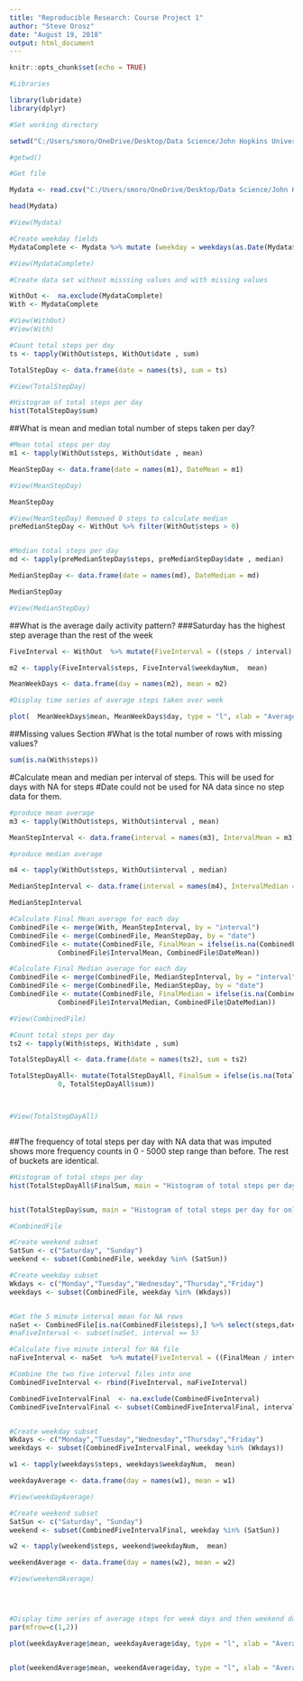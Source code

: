 ---
title: "Reproducible Research: Course Project 1"
author: "Steve Orosz"
date: "August 19, 2018"
output: html_document
---

```{r load data,  echo=TRUE}
knitr::opts_chunk$set(echo = TRUE)

#Libraries

library(lubridate)
library(dplyr)

#Set working directory

setwd("C:/Users/smoro/OneDrive/Desktop/Data Science/John Hopkins University/Reproducible Research/Project_One")

#getwd()

#Get file

Mydata <- read.csv("C:/Users/smoro/OneDrive/Desktop/Data Science/John Hopkins University/Reproducible Research/Project_One/activity.csv", header = TRUE)

head(Mydata)

#View(Mydata)

#Create weekday fields
MydataComplete <- Mydata %>% mutate (weekday = weekdays(as.Date(Mydata$date))) %>% mutate(weekdayNum = wday(Mydata$date))

#View(MydataComplete)

#Create data set without misssing values and with missing values

WithOut <-  na.exclude(MydataComplete)
With <- MydataComplete

#View(WithOut)
#View(With)


```


```{r Number of Steps per Day , echo=TRUE}

#Count total steps per day
ts <- tapply(WithOut$steps, WithOut$date , sum)

TotalStepDay <- data.frame(date = names(ts), sum = ts)

#View(TotalStepDay)


```

```{r Histogram of total steps per day , echo=TRUE}

#Histogram of total steps per day
hist(TotalStepDay$sum)

```

##What is mean and median total number of steps taken per day?
```{r Mean and median number of Steps per Day, echo=TRUE}

#Mean total steps per day
m1 <- tapply(WithOut$steps, WithOut$date , mean)

MeanStepDay <- data.frame(date = names(m1), DateMean = m1)

#View(MeanStepDay)

MeanStepDay

#View(MeanStepDay) Removed 0 steps to calculate median
preMedianStepDay <- WithOut %>% filter(WithOut$steps > 0)


#Median total steps per day
md <- tapply(preMedianStepDay$steps, preMedianStepDay$date , median)

MedianStepDay <- data.frame(date = names(md), DateMedian = md)

MedianStepDay

#View(MedianStepDay)

```
##What is the average daily activity pattern?
###Saturday has the highest step average than the rest of the week
```{r Average daily activity pattern, echo=TRUE}


FiveInterval <- WithOut  %>% mutate(FiveInterval = ((steps / interval) * 1.0) * 5)

m2 <- tapply(FiveInterval$steps, FiveInterval$weekdayNum,  mean)

MeanWeekDays <- data.frame(day = names(m2), mean = m2)

#Display time series of average steps taken over week

plot(  MeanWeekDays$mean, MeanWeekDays$day, type = "l", xlab = "Average Steps per Day", ylab = "Day of Week")


```
##Missing values Section
#What is the total number of rows with missing values?
```{r Missing Values, echo=TRUE}

sum(is.na(With$steps))

```
#Calculate mean and median per interval of steps. This will be used for days with NA for steps
#Date could not be used for NA data since no step data for them.

```{r Fill in missing Values with Mean, echo=TRUE}

#produce mean average
m3 <- tapply(WithOut$steps, WithOut$interval , mean)

MeanStepInterval <- data.frame(interval = names(m3), IntervalMean = m3)

#produce median average

m4 <- tapply(WithOut$steps, WithOut$interval , median) 

MedianStepInterval <- data.frame(interval = names(m4), IntervalMedian = m4)

MedianStepInterval

#Calculate Final Mean average for each day
CombinedFile <- merge(With, MeanStepInterval, by = "interval")
CombinedFile <- merge(CombinedFile, MeanStepDay, by = "date")
CombinedFile <- mutate(CombinedFile, FinalMean = ifelse(is.na(CombinedFile$DateMean), 
            CombinedFile$IntervalMean, CombinedFile$DateMean))

#Calculate Final Median average for each day
CombinedFile <- merge(CombinedFile, MedianStepInterval, by = "interval")
CombinedFile <- merge(CombinedFile, MedianStepDay, by = "date")
CombinedFile <- mutate(CombinedFile, FinalMedian = ifelse(is.na(CombinedFile$DateMedian), 
            CombinedFile$IntervalMedian, CombinedFile$DateMedian))

#View(CombinedFile)


```


```{r Number of Steps per Day for all data , echo=TRUE}

#Count total steps per day
ts2 <- tapply(With$steps, With$date , sum)

TotalStepDayAll <- data.frame(date = names(ts2), sum = ts2)

TotalStepDayAll<- mutate(TotalStepDayAll, FinalSum = ifelse(is.na(TotalStepDayAll$sum), 
            0, TotalStepDayAll$sum))



#View(TotalStepDayAll)



```
##The frequency of total steps per day with NA data that was imputed shows more frequency counts in 0 - 5000 step range than before. The rest of buckets are identical.

```{r Histogram of total steps per day for all data , echo=TRUE}

#Histogram of total steps per day
hist(TotalStepDayAll$FinalSum, main = "Histogram of total steps per day for all data")


hist(TotalStepDay$sum, main = "Histogram of total steps per day for only complete data")

```

```{r Compare weekdays to weekends , echo=TRUE}

#CombinedFile

#Create weekend subset 
SatSun <- c("Saturday", "Sunday")
weekend <- subset(CombinedFile, weekday %in% (SatSun))

#Create weekday subset
Wkdays <- c("Monday","Tuesday","Wednesday","Thursday","Friday")
weekdays <- subset(CombinedFile, weekday %in% (Wkdays))



```

```{r Five minute interval for all data, echo=TRUE}


#Get the 5 minute interval mean for NA rows
naSet <- CombinedFile[is.na(CombinedFile$steps),] %>% select(steps,date,interval, weekday, weekdayNum, FinalMean)
#naFiveInterval <- subset(naSet, interval == 5)

#Calculate five minute interal for NA file
naFiveInterval <- naSet  %>% mutate(FiveInterval = ((FinalMean / interval) * 1.0) * 5) %>% select(steps,date,interval, weekday, weekdayNum, FiveInterval)

#Combine the two five interval files into one
CombinedFiveInterval <- rbind(FiveInterval, naFiveInterval)

CombinedFiveIntervalFinal  <- na.exclude(CombinedFiveInterval) 
CombinedFiveIntervalFinal <- subset(CombinedFiveIntervalFinal, interval > 0 )


#Create weekday subset
Wkdays <- c("Monday","Tuesday","Wednesday","Thursday","Friday")
weekdays <- subset(CombinedFiveIntervalFinal, weekday %in% (Wkdays))

w1 <- tapply(weekdays$steps, weekdays$weekdayNum,  mean)

weekdayAverage <- data.frame(day = names(w1), mean = w1)

#View(weekdayAverage)

#Create weekend subset 
SatSun <- c("Saturday", "Sunday")
weekend <- subset(CombinedFiveIntervalFinal, weekday %in% (SatSun))

w2 <- tapply(weekend$steps, weekend$weekdayNum,  mean)

weekendAverage <- data.frame(day = names(w2), mean = w2)

#View(weekendAverage)




#Display time series of average steps for week days and then weekend days
par(mfrow=c(1,2))

plot(weekdayAverage$mean, weekdayAverage$day, type = "l", xlab = "Average Steps per Day", ylab = "Day of Week", main = "Weekday average steps all data")


plot(weekendAverage$mean, weekendAverage$day, type = "l", xlab = "Average Steps per Day", ylab = "Day of Week", main = "Weekend average steps all data")


```